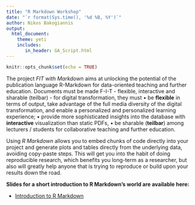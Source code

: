 ```yaml
---
title: "R Markdown Workshop"
date: "`r format(Sys.time(), '%d %B, %Y')`"
author: Nikos Bakogiannis
output: 
  html_document:
    theme: yeti
    includes:
       in_header: GA_Script.html
---
```


```r
knitr::opts_chunk$set(echo = TRUE)
```

The project *FIT with Markdown* aims at unlocking the potential of the publication language R-Markdown for data-oriented teaching and further education. Documents must be made F-I-T - flexible, interactive and sharable (teilbar) - for digital transformation, they must
• be **flexible** in terms of output, take advantage of the full media diversity of the digital transformation, and enable a personalized and personalized learning experience;
• provide more sophisticated insights into the database with **interactive** visualization than static PDFs,
• be sharable (**teilbar**) among lecturers / students for collaborative teaching and further education.

Using *R Markdown* allows you to embed chunks of code directly into your project and generate plots and tables directly from the underlying data, avoiding copy-paste steps. 
This will get you into the habit of doing reproducible research, which benefits you long-term as a researcher, but also will greatly help anyone that is trying to reproduce or build upon your results down the road.

**Slides for a short introduction to R Markdown's world are available here:**

- [Introduction to R Markdown](slides/slides_01.html)
